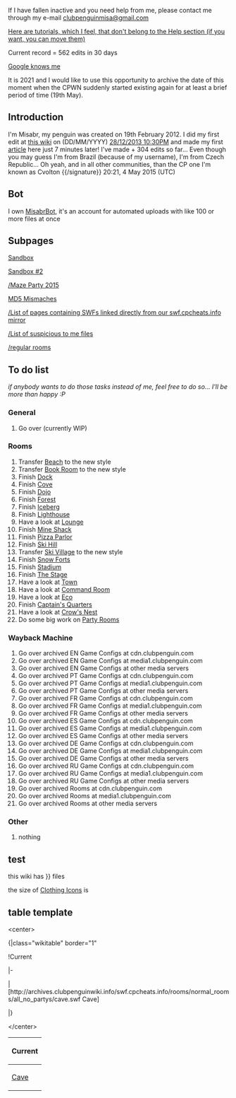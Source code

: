 If I have fallen inactive and you need help from me, please contact me through my e-mail [mailto:clubpenguinmisa@gmail.com clubpenguinmisa@gmail.com]

[[/Tutorials|Here are tutorials, which I feel, that don't belong to the Help section (if you want, you can move them)]]

Current record = 562 edits in 30 days

[[google:Misabr|Google knows me]]

It is 2021 and I would like to use this opportunity to archive the date of this moment when the CPWN suddenly started existing again for at least a brief period of time (19th May).

==Introduction==
I'm Misabr, my penguin was created on 19th February 2012. I did my first edit at [[Main Page|this wiki]] on (DD/MM/YYYY) <span class="plainlinks">[http://archives.clubpenguinwiki.info/w/index.php?title=April_Fools%27_Party_2010&oldid=15398 28/12/2013 10:30PM]</span> and made my first [[Cloud Forest|article]] here just 7 minutes later! I've made {{Special:Editcount/Misabr}} + 304 edits so far... Even though you may guess I'm from Brazil (because of my username), I'm from Czech Republic... Oh yeah, and in all other communities, than the CP one I'm known as Cvolton {{/signature}} 20:21, 4 May 2015 (UTC)

==Bot==
I own [[user:MisabrBot|MisabrBot]], it's an account for automated uploads with like 100 or more files at once
==Subpages==
[[/sandbox|Sandbox]]

[[/sandbox 2|Sandbox #2]]

[[/Maze Party 2015]]

[[/md5|MD5 Mismaches]]

[[/List of pages containing SWFs linked directly from our swf.cpcheats.info mirror]]

[[/List of suspicious to me files]]

[[/regular rooms]]

==To do list==
''if anybody wants to do those tasks instead of me, feel free to do so... I'll be more than happy :P''
===General===
#Go over [[Special:UnusedFiles|{{MediaWiki:Unusedimages}}]] (currently WIP)

===Rooms===
#Transfer [[Beach]] to the new style
#Transfer [[Book Room]] to the new style
#Finish [[Dock]]
#Finish [[Cove]]
#Finish [[Dojo]]
#Finish [[Forest]]
#Finish [[Iceberg]]
#Finish [[Lighthouse]]
#Have a look at [[Lounge]]
#Finish [[Mine Shack]]
#Finish [[Pizza Parlor]]
#Finish [[Ski Hill]]
#Transfer [[Ski Village]] to the new style
#Finish [[Snow Forts]]
#Finish [[Stadium]]
#Finish [[The Stage]]
#Have a look at [[Town]]
#Have a look at [[Command Room]]
#Have a look at [[Eco]]
#Finish [[Captain's Quarters]]
#Have a look at [[Crow's Nest]]
#Do some big work on [[Party Rooms]]
===Wayback Machine===
#Go over archived EN Game Configs at cdn.clubpenguin.com {{progress}}
#Go over archived EN Game Configs at media1.clubpenguin.com {{hold}}
#Go over archived EN Game Configs at other media servers {{hold}}
#Go over archived PT Game Configs at cdn.clubpenguin.com {{hold}}
#Go over archived PT Game Configs at media1.clubpenguin.com {{hold}}
#Go over archived PT Game Configs at other media servers {{hold}}
#Go over archived FR Game Configs at cdn.clubpenguin.com {{hold}}
#Go over archived FR Game Configs at media1.clubpenguin.com {{hold}}
#Go over archived FR Game Configs at other media servers {{hold}}
#Go over archived ES Game Configs at cdn.clubpenguin.com {{hold}}
#Go over archived ES Game Configs at media1.clubpenguin.com {{hold}}
#Go over archived ES Game Configs at other media servers {{hold}}
#Go over archived DE Game Configs at cdn.clubpenguin.com {{hold}}
#Go over archived DE Game Configs at media1.clubpenguin.com {{hold}}
#Go over archived DE Game Configs at other media servers {{hold}}
#Go over archived RU Game Configs at cdn.clubpenguin.com {{hold}}
#Go over archived RU Game Configs at media1.clubpenguin.com {{hold}}
#Go over archived RU Game Configs at other media servers {{hold}}
#Go over archived Rooms at cdn.clubpenguin.com {{hold}}
#Go over archived Rooms at media1.clubpenguin.com {{hold}}
#Go over archived Rooms at other media servers {{hold}}

===Other===
#nothing

==test==
this wiki has {{formatnum:{{#expr:{{NUMBEROFFILES:R}} - 1}}}} files

the size of [[Clothing Icons]] is {{PAGESIZE:Clothing Icons}}

{{ItemDescription|Blue|1}}

==table template==
<nowiki><center></nowiki>

<nowiki>{|class="wikitable" border="1"</nowiki>

<nowiki>!Current</nowiki>

<nowiki>|-</nowiki>

<nowiki>|[http://archives.clubpenguinwiki.info/swf.cpcheats.info/rooms/normal_rooms/all_no_partys/cave.swf Cave]</nowiki>

<nowiki>|}</nowiki>

<nowiki></center></nowiki>

<center>
{|class="wikitable" border="1"
!Current
|-
|[http://archives.clubpenguinwiki.info/swf.cpcheats.info/rooms/normal_rooms/all_no_partys/cave.swf Cave]
|}
</center>

